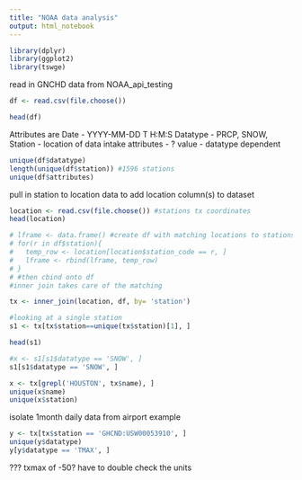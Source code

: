 ```yaml
---
title: "NOAA data analysis"
output: html_notebook
---
```



```r
library(dplyr)
library(ggplot2)
library(tswge)
```

read in GNCHD data from NOAA_api_testing
```r
df <- read.csv(file.choose())
```
```r
head(df)
```

Attributes are
Date - YYYY-MM-DD T H:M:S
Datatype - PRCP, SNOW, 
Station - location of data intake
attributes - ? 
value - datatype dependent 


```r
unique(df$datatype)
length(unique(df$station)) #1596 stations
unique(df$attributes)
```
pull in station to location data to add location column(s) to dataset 

```r
location <- read.csv(file.choose()) #stations tx coordinates
head(location)
```
```r
# lframe <- data.frame() #create df with matching locations to stations
# for(r in df$station){
#   temp_row <- location[location$station_code == r, ]
#   lframe <- rbind(lframe, temp_row)
# }
# #then cbind onto df
#inner join takes care of the matching
```

```r
tx <- inner_join(location, df, by= 'station')
```

```r
#looking at a single station
s1 <- tx[tx$station==unique(tx$station)[1], ]

```


```r
head(s1)
```


```r
#x <- s1[s1$datatype == 'SNOW', ]
s1[s1$datatype == 'SNOW', ]
```

```r
x <- tx[grepl('HOUSTON', tx$name), ]
unique(x$name)
unique(x$station)
```

isolate 1month daily data from airport example
```r
y <- tx[tx$station == 'GHCND:USW00053910', ]
unique(y$datatype)
y[y$datatype == 'TMAX', ]
```
???  txmax of -50? have to double check the units




























